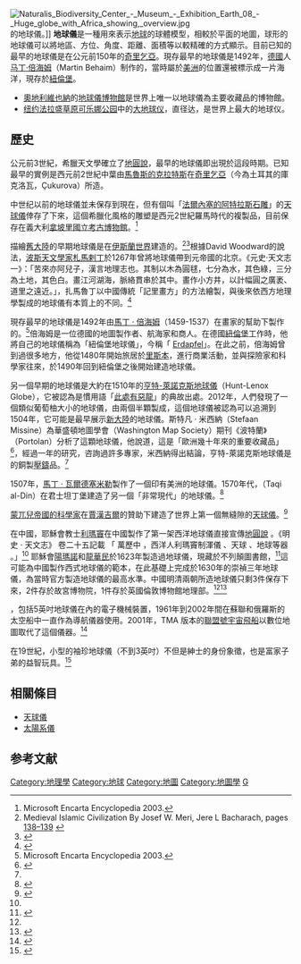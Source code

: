 [[File:Naturalis_Biodiversity_Center_-_Museum_-_Exhibition_Earth_08_-_Huge_globe_with_Africa_showing,_overview.jpg|right]]的地球儀。]]
'''地球儀'''是一種用來表示[[地球|地球]]的球體模型，相較於平面的地圖，球形的地球儀可以將地區、方位、角度、距離、面積等以較精確的方式顯示。目前已知的最早的地球儀是在公元前150年的[[奇里乞亞|奇里乞亞]]。現存最早的地球儀是1492年，[[德國|德國]]人[[马丁·倍海姆|马丁·倍海姆]]（Martin Behaim）制作的，當時屬於[[美洲|美洲]]的位置還被標示成一片海洋，現存於[[紐倫堡|紐倫堡]]。

* [[奧地利|奧地利]][[維也納|維也納]]的[[地球儀博物館|地球儀博物館]]是世界上唯一以地球儀為主要收藏品的博物館。
* [[纽约|纽约]][[法拉盛草原可乐娜公园|法拉盛草原可乐娜公园]]中的[[法拉盛大地球仪|大地球仪]]，直径达{{convert | 120 | feet}}，是世界上最大的地球仪。

== 歷史 ==
公元前3世紀，希臘天文學確立了[[地圆说|地圓說]]，最早的地球儀即出現於這段時期。已知最早的實例是西元前2世紀中葉由[[马鲁斯的克拉特斯|馬魯斯的克拉特斯]]在[[奇里乞亞|奇里乞亞]]（今為土耳其的庫克洛瓦，Çukurova）所造。

中世纪以前的地球儀並未保存到現在，但有個叫「[[法爾內塞的阿特拉斯|法爾內塞的阿特拉斯石雕]]」的[[天球仪|天球儀]]倖存了下來，這個希臘化風格的雕塑是西元2世紀羅馬時代的複製品，目前保存在義大利[[拿坡里國立考古博物館|拿坡里國立考古博物館]]。<ref name="Encarta">Microsoft Encarta Encyclopedia 2003.</ref>

描繪[[旧大陆|舊大陸]]的早期地球儀是在[[伊斯蘭黃金時代|伊斯蘭世界]]建造的。<ref>Medieval Islamic Civilization By Josef W. Meri, Jere L Bacharach, pages [https://books.google.com/books?id=H-k9oc9xsuAC&pg=PA138 138–139] {{Wayback|url=https://books.google.com/books?id=H-k9oc9xsuAC&pg=PA138 |date=20220410002024 }}</ref><ref>{{citation|title=The Third Dimension|first=Richard|last=Covington|journal=[[Saudi_Aramco_World|Saudi Aramco World]], May–June 2007|year=2007|pages=17–21|url=http://www.saudiaramcoworld.com/issue/200703/the.third.dimension.htm|access-date=2008-07-06|archive-url=https://web.archive.org/web/20080512022044/http://www.saudiaramcoworld.com/issue/200703/the.third.dimension.htm|archive-date=2008-05-12|url-status=dead}}</ref>根據David Woodward的說法，[[中古伊斯蘭天文學|波斯天文學家]][[札馬剌丁|札馬剌丁]]於1267年曾將地球儀帶到元帝國的北京。《元史·天文志一》：「苦來亦阿兒子，漢言地理志也。其制以木為圓毬，七分為水，其色綠，三分為土地，其色白。畫江河湖海，脈絡貫串於其中。畫作小方井，以計幅圓之廣袤、道里之遠近。」，扎馬魯丁以中國傳統「記里畫方」的方法繪製，與後來依西方地理學製成的地球儀有本質上的不同。<ref name=":0">{{Cite journal|title=康熙朝地球仪漫谈——帝国了解世界的新窗口|author=刘宝建|journal=《紫禁城》|issue=第9期|year=2006年|page=p.76-81}}</ref>

現存最早的地球儀是1492年由[[马丁·倍海姆|馬丁 · 倍海姆]]（1459-1537）在畫家{{le|喬治 · 格洛肯頓|Georg Glockendon}}的幫助下製作的。<ref name="Encarta2">Microsoft Encarta Encyclopedia 2003.</ref>倍海姆是一位德國的地圖製作者、航海家和商人。在德國[[纽伦堡|紐倫堡]]工作時，他將自己的地球儀稱為「紐倫堡地球儀」，今稱「 [[貝海姆地球儀|Erdapfel]]」。在此之前，倍海姆曾到過很多地方，他從1480年開始旅居於[[里斯本|里斯本]]，進行商業活動，並與探險家和科學家往來，於1490年回到紐倫堡之後開始建造地球儀。

另一個早期的地球儀是大約在1510年的[[亨特-萊諾克斯地球儀|亨特-萊諾克斯地球儀]]（Hunt-Lenox Globe），它被認為是慣用語「[[此處有龍|此處有惡龍]]」的典故出處。2012年，人們發現了一個類似葡萄柚大小的地球儀，由兩個半顆{{le|鴕鳥蛋|Ostrich egg}}製成，這個地球儀被認為可以追溯到1504年，它可能是最早展示[[新大陸|新大陸]]的地球儀。斯特凡 · 米西納（Stefaan Missine）為華盛頓地圖學會（Washington Map Society）期刊《波特蘭》（Portolan）分析了這顆地球儀，他說道，這是「歐洲幾十年來的重要收藏品」<ref name="Kim">{{cite news|url=https://www.washingtonpost.com/national/health-science/oldest-globe-to-depict-the-new-world-may-have-been-discovered/2013/08/19/503b2b4a-06b4-11e3-a07f-49ddc7417125_story.html|title=Oldest globe to depict the New World may have been discovered|last=Kim|first=Meeri|work=[[Washington_Post|Washington Post]]|date=2018-01-27|accessdate=2021-11-18|archive-date=2021-09-30|archive-url=https://web.archive.org/web/20210930080237/https://www.washingtonpost.com/national/health-science/oldest-globe-to-depict-the-new-world-may-have-been-discovered/2013/08/19/503b2b4a-06b4-11e3-a07f-49ddc7417125_story.html}}</ref>，經過一年的研究，咨詢過許多專家，米西納得出結論，亨特-萊諾克斯地球儀是{{le|鴕鳥蛋地球儀|Ostrich Egg Globe}}的銅製[[壓鑄|壓鑄]]品。<ref name="Kim" />

1507年，[[马丁·瓦尔德泽米勒|馬丁 · 瓦爾德塞米勒]]製作了一個印有美洲的地球儀。1570年代，{{le|塔基丁|Taqi ad-Din Muhammad ibn Ma'ruf}}（Taqi al-Din）在君士坦丁堡{{le|塔基丁天文台|Constantinople observatory of Taqi ad-Din}}建造了另一個「非常現代」的地球儀。<ref name="Soucek">{{citation|first=Svat|last=Soucek|title=Piri Reis and Ottoman Discovery of the Great Discoveries|journal=[[Studia_Islamica|Studia Islamica]]|volume=79|issue=79|year=1994|pages=121–142 [123 & 134–6]|doi=10.2307/1595839|jstor=1595839|publisher=Maisonneuve & Larose}}</ref>

[[莫卧儿帝国#科技|蒙兀兒帝國的科學家]]在[[贾汉吉尔|賈漢吉爾]]的贊助下建造了世界上第一個無縫隙的[[天球仪|天球儀]]。<ref>{{Cite news|url=http://www.nationalgeographic.org/encyclopedia/globe/|title=globe|last=Society|first=National Geographic|date=2011-01-21|newspaper=National Geographic Society|language=en|access-date=2017-01-23|archive-date=2022-05-20|archive-url=https://web.archive.org/web/20220520101225/https://www.nationalgeographic.org/encyclopedia/globe/}}</ref>

在中國，耶穌會教士[[利玛窦|利瑪竇]]在中國製作了第一架西洋地球儀直接宣傳[[地圆说|地圓說]] 。《明史 · 天文志》 卷二十五記載 「 萬歷中 ，西洋人利瑪竇制渾儀 、天球 、地球等器 。」<ref name=":0" /> 耶穌會[[陽瑪諾|陽瑪諾]]和[[龍華民|龍華民]]於1623年製造過地球儀，現藏於不列顛圖書館，<ref>{{Cite web|title=西方解釋中國耶穌會士製圖法|url=http://www.icm.gov.mo/rc/viewer/10021/343|access-date=access-date= 2022-03-19}}</ref>這可能為中國製作西式地球儀的範本，在此基礎上完成於1630年的崇禎三年地球儀，為當時官方製造地球儀的最高水準。中國明清兩朝所造地球儀只剩3件保存下來，2件存於故宮博物院，1件存於英國倫敦博物館地理部。<ref name=":0" /><ref>{{Cite web|title=康熙朝地球儀|url=https://www.dpm.org.cn/collection/clock/228931.html?hl=%E5%BA%B7%E7%86%99%E6%9C%9D%E5%9C%B0%E7%90%83%E4%BB%AA|access-date=2022-03-19|archive-date=2022-03-19|archive-url=https://web.archive.org/web/20220319111627/https://www.dpm.org.cn/collection/clock/228931.html?hl=%E5%BA%B7%E7%86%99%E6%9C%9D%E5%9C%B0%E7%90%83%E4%BB%AA}}</ref>

{{le|Globus IMP|Voskhod Spacecraft "Globus" IMP navigation instrument}}，包括5英吋地球儀在內的電子機械裝置，1961年到2002年間在蘇聯和俄羅斯的太空船中一直作為導航儀器使用。2001年，TMA 版本的[[联盟号宇宙飞船|聯盟號宇宙飛船]]以數位地圖取代了這個儀器。<ref>{{cite web|title=Information Display Systems for Russian Spacecraft: An Overview|url=http://web.mit.edu/slava/space/essays/essay-tiapchenko1.htm|last=Tiapchenko|first=Yurii|work=Computing in the Soviet Space Program (Translation from Russian: Slava Gerovitch)|access-date=2021-11-18|archive-date=2018-07-25|archive-url=https://web.archive.org/web/20180725030101/http://web.mit.edu/slava/space/essays/essay-tiapchenko1.htm}}</ref>

在19世紀，小型的袖珍地球儀（不到3英吋）不但是紳士的身份象徵，也是富家子弟的益智玩具。<ref>{{cite news|last1=Bliss|first1=Laura|title=These tiny glass globes were all the rage in London 200 years ago|url=http://qz.com/280392/these-tiny-glass-globes-were-all-the-rage-in-london-200-years-ago/|access-date=2014-10-14|work=[[Quartz_(publication)|Quartz (publication)]]|date=13 October 2014|archive-date=2021-11-18|archive-url=https://web.archive.org/web/20211118142109/https://qz.com/280392/these-tiny-glass-globes-were-all-the-rage-in-london-200-years-ago/}}</ref>

==相關條目==
*[[天球仪|天球儀]]
*[[太陽系儀|太陽系儀]]

==参考文献==
{{reflist}}

{{Authority control}}
[[Category:地理學|Category:地理學]]
[[Category:地球|Category:地球]]
[[Category:地圖|Category:地圖]]
[[Category:地圖學|Category:地圖學]]
[[Category:科學教材|G]]
